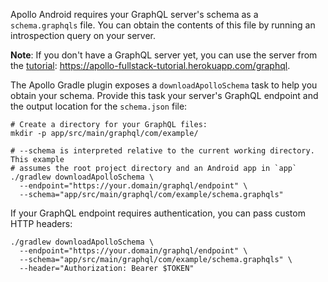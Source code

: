 
Apollo Android requires your GraphQL server's schema as a `schema.graphqls` file. You can obtain the contents of this file by running an introspection query on your server.

**Note**: If you don't have a GraphQL server yet, you can use the server from the [tutorial](https://www.apollographql.com/docs/android/tutorial/00-introduction/): https://apollo-fullstack-tutorial.herokuapp.com/graphql.

The Apollo Gradle plugin exposes a `downloadApolloSchema` task to help you obtain your schema. Provide this task your server's GraphQL endpoint and the output location for the `schema.json` file:

```bash:title=(shell)
# Create a directory for your GraphQL files:
mkdir -p app/src/main/graphql/com/example/

# --schema is interpreted relative to the current working directory. This example
# assumes the root project directory and an Android app in `app`
./gradlew downloadApolloSchema \
  --endpoint="https://your.domain/graphql/endpoint" \
  --schema="app/src/main/graphql/com/example/schema.graphqls"
```

If your GraphQL endpoint requires authentication, you can pass custom HTTP headers:

```bash:title=(shell)
./gradlew downloadApolloSchema \
  --endpoint="https://your.domain/graphql/endpoint" \
  --schema="app/src/main/graphql/com/example/schema.graphqls" \
  --header="Authorization: Bearer $TOKEN"
```
